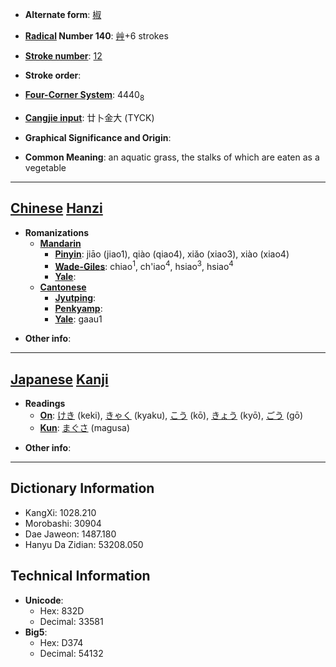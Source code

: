 * '''Alternate form''': [[椒]]

* '''[[Wiktionary:Chinese radical index| Radical]] Number 140''': [[Wiktionary:Chinese radical index 艸|艸]]+6 strokes

* '''[[Wiktionary:Chinese total strokes index|Stroke number]]''': [[Wiktionary:Chinese total strokes index 12|12]]

* '''Stroke order''': 

* '''[[Wiktionary:Chinese four corner index|Four-Corner System]]''': 4440<sub>8</sub>

* '''[[Wiktionary:Chinese Cangjie index|Cangjie input]]''': 廿卜金大 (TYCK)

* '''Graphical Significance and Origin''': 

* '''Common Meaning''': an aquatic grass, the stalks of which are eaten as a vegetable

----

== [[Chinese]] [[Hanzi]] ==

* '''Romanizations'''
** '''[[Mandarin]]'''
*** '''[[Pinyin]]''': jiāo (jiao1), qiào (qiao4), xiǎo (xiao3), xiào (xiao4)
*** '''[[Wade-Giles]]''': chiao<sup>1</sup>, ch'iao<sup>4</sup>, hsiao<sup>3</sup>, hsiao<sup>4</sup>
*** '''[[Yale]]''': 
** '''[[Cantonese]]'''
*** '''[[Jyutping]]''':
*** '''[[Penkyamp]]''': 
*** '''[[Yale]]''': gaau1

* '''Other info''': 

----

== [[Japanese]] [[Kanji]] ==

* '''Readings'''
** '''[[On]]''': [[けき]] (keki), [[きゃく]] (kyaku), [[こう]] (kō), [[きょう]] (kyō), [[ごう]] (gō)
** '''[[Kun]]''': [[まぐさ]] (magusa)

* '''Other info''':  

----

== Dictionary Information ==

* KangXi: 1028.210
* Morobashi: 30904
* Dae Jaweon: 1487.180
* Hanyu Da Zidian: 53208.050

== Technical Information ==

* '''Unicode''':
** Hex: 832D
** Decimal: 33581
* '''Big5''':
** Hex: D374
** Decimal: 54132